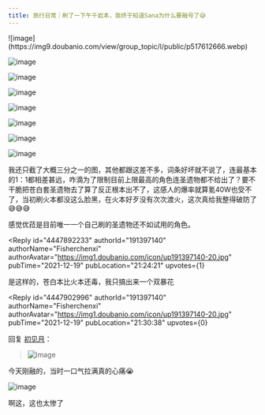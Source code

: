 ```yaml
---
title: 旅行日常｜刷了一下午千岩本，我终于知道Sana为什么要融号了😅
---
```



<Forum groupName="原神" groupUrl="https://www.douban.com/group/genshin/" archivedAt="2025-05-16T16:55:19.711Z">
  <Post
    id="256003441"
    title="旅行日常｜刷了一下午千岩本，我终于知道Sana为什么要融号了😅"
    url="https://www.douban.com/group/topic/256003441/?_spm_id=MjQ5MTc2NDY5"
    pubTime="2021-12-21"
    highlightUserId="191397140"
  >
![image](https://img9.doubanio.com/view/group_topic/l/public/p517612666.webp)

![image](https://img2.doubanio.com/view/group_topic/l/public/p517612671.webp)

![image](https://img1.doubanio.com/view/group_topic/l/public/p517612668.webp)

![image](https://img3.doubanio.com/view/group_topic/l/public/p517612662.webp)

![image](https://img3.doubanio.com/view/group_topic/l/public/p517612663.webp)

![image](https://img1.doubanio.com/view/group_topic/l/public/p517612669.webp)

![image](https://img9.doubanio.com/view/group_topic/l/public/p517612664.webp)

![image](https://img9.doubanio.com/view/group_topic/l/public/p517612674.webp)

我还只截了大概三分之一的图，其他都跟这差不多，词条好坏就不说了，连最基本的1：1都相差甚远，咋滴为了限制目前上限最高的角色连圣遗物都不给出了？要不干脆把苍白套圣遗物去了算了反正根本出不了，这感人的爆率就算氪40W也受不了，当初刷火本都没这么脸黑，在火本好歹没有次次渡火，这次真给我整得破防了😅😅😅

感觉优菈是目前唯一一个自己刷的圣遗物还不如试用的角色。

<Reply
  id="4447892233"
  authorId="191397140"
  authorName="Fisherchenxi"
  authorAvatar="https://img1.doubanio.com/icon/up191397140-20.jpg"
  pubTime="2021-12-19"
  pubLocation="21:24:21"
  upvotes={1}
>
是这样的，苍白本比火本还毒，我只搞出来一个双暴花
</Reply>

<Reply
  id="4447902996"
  authorId="191397140"
  authorName="Fisherchenxi"
  authorAvatar="https://img1.doubanio.com/icon/up191397140-20.jpg"
  pubTime="2021-12-19"
  pubLocation="21:30:38"
  upvotes={0}
>
回复 [初见月](https://www.douban.com/people/249176469/)：
> ![image](https://img3.doubanio.com/view/richtext/large/public/p279504197.jpg)

今天刚融的，当时一口气拉满真的心痛😭

![image](https://img3.doubanio.com/view/richtext/s/public/p279504197.jpg)

啊这，这也太惨了
</Reply>
  </Post>
</Forum>
